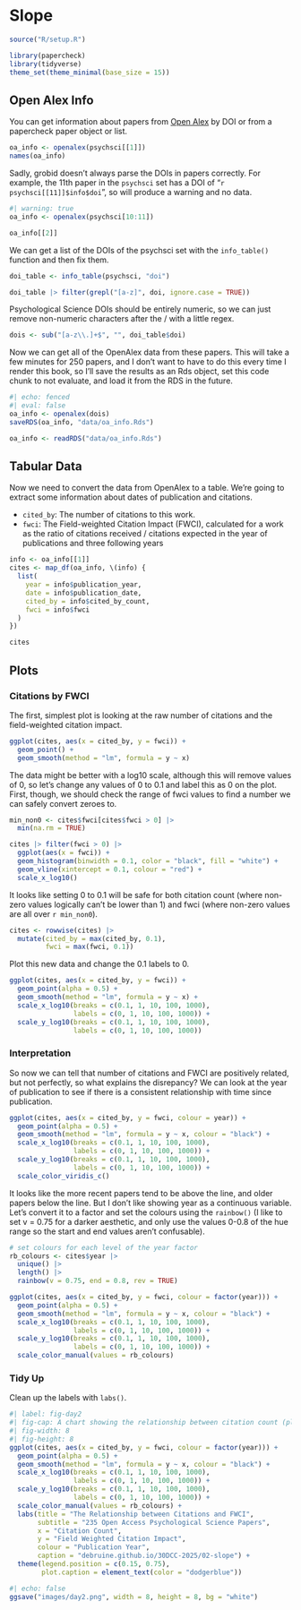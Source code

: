 # Slope

```r
source("R/setup.R")
```

```r
library(papercheck)
library(tidyverse)
theme_set(theme_minimal(base_size = 15))
```

## Open Alex Info

You can get information about papers from [Open Alex](https://openalex.org/) by DOI or from a papercheck paper object or list. 

```r
oa_info <- openalex(psychsci[[1]])
names(oa_info)
```

Sadly, grobid doesn't always parse the DOIs in papers correctly. For example, the 11th paper in the `psychsci` set has a DOI of "`r psychsci[[11]]$info$doi`", so will produce a warning and no data.

```r
#| warning: true
oa_info <- openalex(psychsci[10:11])

oa_info[[2]]
```

We can get a list of the DOIs of the psychsci set with the `info_table()` function and then fix them. 

```r
doi_table <- info_table(psychsci, "doi")

doi_table |> filter(grepl("[a-z]", doi, ignore.case = TRUE))
```

Psychological Science DOIs should be entirely numeric, so we can just remove non-numeric characters after the / with a little regex.

```r
dois <- sub("[a-z\\.]+$", "", doi_table$doi)
```

Now we can get all of the OpenAlex data from these papers. This will take a few minutes for 250 papers, and I don't want to have to do this every time I render this book, so I'll save the results as an Rds object, set this code chunk to not evaluate, and load it from the RDS in the future. 

```r
#| echo: fenced
#| eval: false
oa_info <- openalex(dois)
saveRDS(oa_info, "data/oa_info.Rds")
```

```r
oa_info <- readRDS("data/oa_info.Rds")
```

## Tabular Data

Now we need to convert the data from OpenAlex to a table. We're going to extract some information about dates of publication and citations.

* `cited_by`: The number of citations to this work.
* `fwci`: The Field-weighted Citation Impact (FWCI), calculated for a work as the ratio of citations received / citations expected in the year of publications and three following years

```r
info <- oa_info[[1]]
cites <- map_df(oa_info, \(info) {
  list(
    year = info$publication_year,
    date = info$publication_date,
    cited_by = info$cited_by_count,
    fwci = info$fwci
  )
})

cites
```


## Plots 

### Citations by FWCI

The first, simplest plot is looking at the raw number of citations and the field-weighted citation impact.

```r
ggplot(cites, aes(x = cited_by, y = fwci)) +
  geom_point() +
  geom_smooth(method = "lm", formula = y ~ x)
```

The data might be better with a log10 scale, although this will remove values of 0, so let's change any values of 0 to 0.1 and label this as 0 on the plot. First, though, we should check the range of fwci values to find a number we can safely convert zeroes to.

```r
min_non0 <- cites$fwci[cites$fwci > 0] |>
  min(na.rm = TRUE)

cites |> filter(fwci > 0) |>
  ggplot(aes(x = fwci)) +
  geom_histogram(binwidth = 0.1, color = "black", fill = "white") +
  geom_vline(xintercept = 0.1, colour = "red") +
  scale_x_log10()
```

It looks like setting 0 to 0.1 will be safe for both citation count (where non-zero values logically can't be lower than 1) and fwci (where non-zero values are all over `r min_non0`). 

```r
cites <- rowwise(cites) |>
  mutate(cited_by = max(cited_by, 0.1),
         fwci = max(fwci, 0.1))
```

Plot this new data and change the 0.1 labels to 0.

```r
ggplot(cites, aes(x = cited_by, y = fwci)) +
  geom_point(alpha = 0.5) +
  geom_smooth(method = "lm", formula = y ~ x) +
  scale_x_log10(breaks = c(0.1, 1, 10, 100, 1000),
                labels = c(0, 1, 10, 100, 1000)) +
  scale_y_log10(breaks = c(0.1, 1, 10, 100, 1000),
                labels = c(0, 1, 10, 100, 1000))
```

### Interpretation

So now we can tell that number of citations and FWCI are positively related, but not perfectly, so what explains the disrepancy? We can look at the year of publication to see if there is a consistent relationship with time since publication.

```r
ggplot(cites, aes(x = cited_by, y = fwci, colour = year)) +
  geom_point(alpha = 0.5) +
  geom_smooth(method = "lm", formula = y ~ x, colour = "black") +
  scale_x_log10(breaks = c(0.1, 1, 10, 100, 1000),
                labels = c(0, 1, 10, 100, 1000)) +
  scale_y_log10(breaks = c(0.1, 1, 10, 100, 1000),
                labels = c(0, 1, 10, 100, 1000)) +
  scale_color_viridis_c()
```

It looks like the more recent papers tend to be above the line, and older papers below the line. But I don't like showing year as a continuous variable. Let's convert it to a factor and set the colours using the `rainbow()` (I like to set v = 0.75 for a darker aesthetic, and only use the values 0-0.8 of the hue range so the start and end values aren't confusable).

```r
# set colours for each level of the year factor
rb_colours <- cites$year |>
  unique() |>
  length() |>
  rainbow(v = 0.75, end = 0.8, rev = TRUE)

ggplot(cites, aes(x = cited_by, y = fwci, colour = factor(year))) +
  geom_point(alpha = 0.5) +
  geom_smooth(method = "lm", formula = y ~ x, colour = "black") +
  scale_x_log10(breaks = c(0.1, 1, 10, 100, 1000),
                labels = c(0, 1, 10, 100, 1000)) +
  scale_y_log10(breaks = c(0.1, 1, 10, 100, 1000),
                labels = c(0, 1, 10, 100, 1000)) +
  scale_color_manual(values = rb_colours)
```

### Tidy Up

Clean up the labels with `labs()`.

```r
#| label: fig-day2
#| fig-cap: A chart showing the relationship between citation count (plotted on the x-axis) and field-weighted citation impact (FWCI; plotted on the y-axis). The relation is strongly positive and linear, with some variation. The papers are represented by points with the colour by year of publication (2014-2024), showing that the papers above the regression line tend to be more recent, and those below the line tend to be older. 
#| fig-width: 8
#| fig-height: 8
ggplot(cites, aes(x = cited_by, y = fwci, colour = factor(year))) +
  geom_point(alpha = 0.5) +
  geom_smooth(method = "lm", formula = y ~ x, colour = "black") +
  scale_x_log10(breaks = c(0.1, 1, 10, 100, 1000),
                labels = c(0, 1, 10, 100, 1000)) +
  scale_y_log10(breaks = c(0.1, 1, 10, 100, 1000),
                labels = c(0, 1, 10, 100, 1000)) +
  scale_color_manual(values = rb_colours) +
  labs(title = "The Relationship between Citations and FWCI",
       subtitle = "235 Open Access Psychological Science Papers",
       x = "Citation Count",
       y = "Field Weighted Citation Impact",
       colour = "Publication Year",
       caption = "debruine.github.io/30DCC-2025/02-slope") +
  theme(legend.position = c(0.15, 0.75), 
        plot.caption = element_text(color = "dodgerblue"))
```



```r
#| echo: false
ggsave("images/day2.png", width = 8, height = 8, bg = "white")
```
